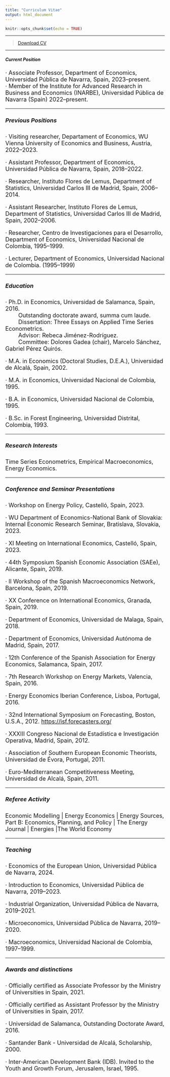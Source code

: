 ```yaml
---
title: "Curriculum Vitae"
output: html_document
---
```


```r
knitr::opts_chunk$set(echo = TRUE)
```

****


> [Download CV](CVE.pdf)\


****

##### Current Position

<font size="4">
· Associate Professor, Department of Economics, Universidad Pública de Navarra, Spain, 2023--present.\
· Member of the Institute for Advanced Research in Business and Economics (INARBE), Universidad Pública de Navarra (Spain) 2022--present.\

****

##### Previous Positions

· Visiting researcher, Departament of Economics, WU Vienna University of Economics and Business, Austria, 2022--2023.

· Assistant Professor, Department of Economics, Universidad Pública de Navarra, Spain, 2018--2022.\

· Researcher, Instituto Flores de Lemus, Department of Statistics, Universidad Carlos III de Madrid, Spain, 2006--2014.\

· Assistant Researcher, Instituto Flores de Lemus, Department of Statistics, Universidad Carlos III de Madrid, Spain, 2002--2006.\

· Researcher, Centro de Investigaciones para el Desarrollo, Department of Economics, Universidad Nacional de Colombia, 1995--1999.\

· Lecturer, Department of Economics, Universidad Nacional de Colombia. (1995--1999)

****

##### Education

· Ph.D. in Economics, Universidad de Salamanca, Spain, 2016.\
&emsp;&emsp; Outstanding doctorate award, summa cum laude.\
&emsp;&emsp; Dissertation: Three Essays on Applied Time Series Econometrics.\
&emsp;&emsp; Advisor: Rebeca Jiménez-Rodríguez.\
&emsp;&emsp; Committee: Dolores Gadea (chair), Marcelo Sánchez, Gabriel Pérez Quirós.

· M.A. in Economics (Doctoral Studies, D.E.A.), Universidad de Alcalá, Spain, 2002.

· M.A. in Economics, Universidad Nacional de Colombia, 1995.

· B.A. in Economics, Universidad Nacional de Colombia, 1995.

· B.Sc. in Forest Engineering, Universidad Distrital, Colombia, 1993.

****

##### Research Interests

Time Series Econometrics, Empirical Macroeconomics, Energy Economics.

****

##### Conference and Seminar Presentations

· Workshop on Energy Policy, Castelló, Spain, 2023.

· WU Department of Economics-National Bank of Slovakia: Internal Economic Research Seminar, Bratislava, Slovakia, 2023.

· XI Meeting on International Economics, Castelló, Spain, 2023.

· 44th Symposium Spanish Economic Association (SAEe), Alicante, Spain, 2019.

· II Workshop of the Spanish Macroeconomics Network, Barcelona, Spain, 2019.

· XX Conference on International Economics, Granada, Spain, 2019.

· Department of Economics, Universidad de Malaga, Spain, 2018.

· Department of Economics, Universidad Autónoma de Madrid, Spain, 2017.

· 12th Conference of the Spanish Association for Energy Economics, Salamanca, Spain, 2017.

· 7th Research Workshop on Energy Markets, Valencia, Spain, 2016.

· Energy Economics Iberian Conference, Lisboa, Portugal, 2016.

· 32nd International Symposium on Forecasting, Boston, U.S.A., 2012. [https://isf.forecasters.org/](https://isf.forecasters.org/overview/about/locations/)

· XXXIII Congreso Nacional de Estadística e Investigación Operativa, Madrid, Spain, 2012.

· Association of Southern European Economic Theorists, Universidad de Évora, Portugal, 2011.

· Euro-Mediterranean Competitiveness Meeting, Universidad de Alcalá, Spain, 2011.

****

##### Referee Activity

Economic Modelling | Energy Economics | Energy Sources, Part B: Economics, Planning, and Policy | The Energy Journal | Energies |The World Economy

****

##### Teaching

· Economics of the European Union, Universidad Pública de Navarra, 2024.

· Introduction to Economics, Universidad Pública de Navarra, 2019--2023.

· Industrial Organization, Universidad Pública de Navarra, 2019--2021.

· Microeconomics, Universidad Pública de Navarra, 2019--2020.

· Macroeconomics, Universidad Nacional de Colombia, 1997--1999.


****

##### Awards and distinctions

· Officially certified as Associate Professor by the Ministry of Universities in Spain, 2021.

· Officially certified as Assistant Professor by the Ministry of Universities in Spain, 2017.

· Universidad de Salamanca, Outstanding Doctorate Award, 2016.

· Santander Bank - Universidad de Alcalá, Scholarship, 2000.

· Inter-American Development Bank (IDB). Invited to the Youth and Growth Forum, Jerusalem, Israel, 1995.

<br>
